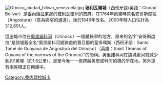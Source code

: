 {{Infobox settlement
|official_name = Ciudad Bolívar
|nickname = ''La puerta del sur de Venezuela''<br />([[English_language|English]]:"The door to southern Venezuela")
|motto = ''No encontrarás otra de más variada riqueza''<br />([[English_language|English]]:"You won't find another with such a variety of wealth")
|image_skyline = Ciudad Bolívar historical zone.jpg
|image_caption = Ciudad Bolívar historical zone
|image_flag = Bandera del Municipio Angostura del Orinoco.png
|image_seal =
|image_map = Venezuela - Bolívar - Heres.svg
|map_caption = Heres Municipality in Bolívar State
|subdivision_type = [[Countries_of_the_world|Country]]
|subdivision_type1 = [[States_of_Venezuela|State]]
|subdivision_type2 = [[Municipalities_of_Venezuela|Municipality]]
|subdivision_name = [[Venezuela|Venezuela]]
|subdivision_name1 = [[玻利瓦爾州|玻利瓦爾州]]
|subdivision_name2 = Heres
|established_title = Founded
|established_date = 1764
|established_title2 = 
|established_date2 = 
|government_type = 
|leader_title = [[Mayor|Mayor]]
|leader_name  = Victor Fuenmayor
|area_total_km2 = 591
|population_as_of = 2001
|population_footnotes = 
|population_total = 292833
|population_density_km2 = 495.5 
|timezone = [[Venezuelan_Standard_Time_Zone|VST]]
|utc_offset = -4:30
|timezone_DST = not observed
|utc_offset_DST = -4:30
|latd = 8.122
|latm = 
|lats =
|latNS = N
|longd = 63.55
|longm = 
|longs =
|longEW = W
|elevation_footnotes=
|elevation_m = 43
|population_blank1_title = [[Demonym|Demonym]]
|population_blank1 = Bolívarense
|area_code = 0285
|postal_code_type = Postal code
|postal_code = 8001
|website = [http://www.ciudadbolivaronline.com/ Ciudad Bolívar Online]{{dead link|date=2018年1月 |bot=InternetArchiveBot |fix-attempted=yes }} {{es_icon}}
|footnotes = The area and population figures are for the municipality
 }}

[[File:Orinico_ciudad_bilivar_venezuela.jpg|right]] 
'''玻利瓦爾城'''（西班牙語/英語：Ciudad Bolívar）是[[委內瑞拉|委內瑞拉]]東邊的[[玻利瓦爾州|玻利瓦爾]]州的首府。在1764年創建時原名安哥斯度拉（Angostura）（意為狹窄的通道），後於1846年改名。2000年時人口估計為312,691人。

這座城市位在[[奧里諾科河|奧里諾科河]]（Orinoco）一個變狹窄的地方，原來的名字“安哥斯度拉”是該城舊全名“奧里諾科河變狹處的蓋亞那的聖多瑪斯（西班牙語：Santo Tomé de Guayana de Angostura del Orinoco）（英語：Saint Thomas of Guyana of the narrows of the Orinoco）”的簡稱。奧里諾科河在該城處河寬減少到約1英哩（約1.6公里），是至今唯一一座跨越奧里諾科河的橋的所在地。另外還有兩座橋正在興建中。
{{commonscat|Ciudad Bolívar|position=left}}

[[Category:委内瑞拉城市|Category:委内瑞拉城市]]